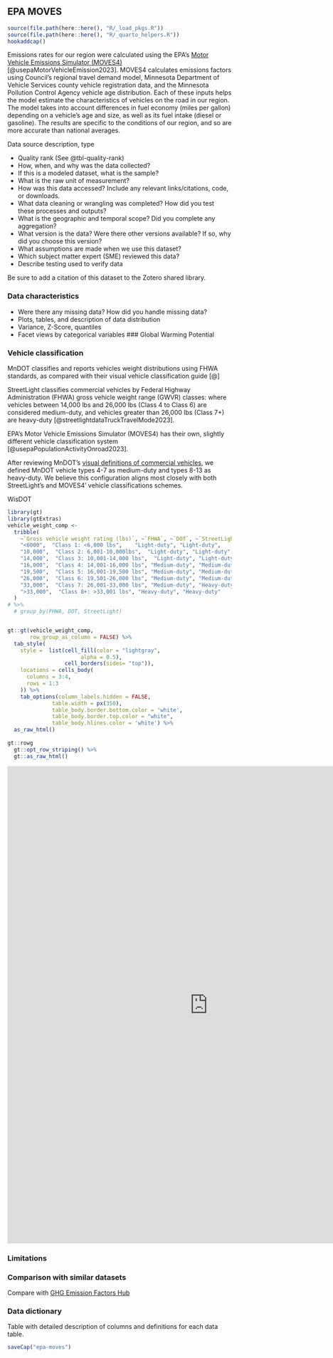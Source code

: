 ## EPA MOVES
```r
source(file.path(here::here(), "R/_load_pkgs.R"))
source(file.path(here::here(), "R/_quarto_helpers.R"))
hookaddcap()
```

Emissions rates for our region were calculated using the EPA's [Motor Vehicle Emissions Simulator (MOVES4)](https://www.epa.gov/moves) [@usepaMotorVehicleEmission2023]. MOVES4 calculates emissions factors using Council's regional travel demand model, Minnesota Department of Vehicle Services county vehicle registration data, and the Minnesota Pollution Control Agency vehicle age distribution. Each of these inputs helps the model estimate the characteristics of vehicles on the road in our region. The model takes into account differences in fuel economy (miles per gallon) depending on a vehicle's age and size, as well as its fuel intake (diesel or gasoline). The results are specific to the conditions of our region, and so are more accurate than national averages. 



Data source description, type

- Quality rank (See @tbl-quality-rank)
- How, when, and why was the data collected?
- If this is a modeled dataset, what is the sample?
- What is the raw unit of measurement? 
- How was this data accessed? Include any relevant links/citations, code, or downloads.
- What data cleaning or wrangling was completed? How did you test these processes and outputs?
- What is the geographic and temporal scope? Did you complete any aggregation?
- What version is the data? Were there other versions available? If so, why did you choose this version?
- What assumptions are made when we use this dataset?
- Which subject matter expert (SME) reviewed this data?
- Describe testing used to verify data

Be sure to add a citation of this dataset to the Zotero shared library.

### Data characteristics

- Were there any missing data? How did you handle missing data?
- Plots, tables, and description of data distribution
- Variance, Z-Score, quantiles
- Facet views by categorical variables
### Global Warming Potential

### Vehicle classification 

MnDOT classifies and reports vehicles weight distributions using FHWA standards, as compared with their visual vehicle classification guide [@]

StreetLight classifies commercial vehicles by Federal Highway Administration (FHWA) gross vehicle weight range (GWVR) classes: where vehicles between 14,000 lbs and 26,000 lbs (Class 4 to Class 6) are considered medium-duty, and vehicles greater than 26,000 lbs (Class 7+) are heavy-duty [@streetlightdataTruckTravelMode2023]. 

EPA's Motor Vehicle Emissions Simulator (MOVES4) has their own, slightly different vehicle classification system [@usepaPopulationActivityOnroad2023].  

After reviewing MnDOT's [visual definitions of commercial vehicles](https://www.dot.state.mn.us/traffic/data/reports/wim/Definitions_of_Visual_Classifications_of_Heavy_Commercial_Vehicles.pdf), we defined MnDOT vehicle types 4-7 as medium-duty and types 8-13 as heavy-duty. We believe this configuration aligns most closely with both StreetLight's and MOVES4' vehicle classifications schemes.    

WisDOT 

```r
library(gt)
library(gtExtras)
vehicle_weight_comp <- 
  tribble(
    ~`Gross vehicle weight rating (lbs)`, ~`FHWA`, ~`DOT`, ~`StreetLight`,
    "<6000",  "Class 1: <6,000 lbs",    "Light-duty", "Light-duty",
    "10,000",  "Class 2: 6,001-10,000lbs",  "Light-duty", "Light-duty",
    "14,000",  "Class 3: 10,001-14,000 lbs",  "Light-duty", "Light-duty",
    "16,000",  "Class 4: 14,001-16,000 lbs", "Medium-duty", "Medium-duty",
    "19,500",  "Class 5: 16,001-19,500 lbs", "Medium-duty", "Medium-duty",
    "26,000",  "Class 6: 19,501-26,000 lbs", "Medium-duty", "Medium-duty",
    "33,000",  "Class 7: 26,001-33,000 lbs", "Medium-duty", "Heavy-duty",
    ">33,000",  "Class 8+: >33,001 lbs", "Heavy-duty", "Heavy-duty"
  ) 
# %>% 
  # group_by(FHWA, DOT, StreetLight)


gt::gt(vehicle_weight_comp,
       row_group_as_column = FALSE) %>% 
  tab_style(
    style =  list(cell_fill(color = "lightgray",
                       alpha = 0.5),
                  cell_borders(sides= "top")),
    locations = cells_body(
      columns = 3:4,
      rows = 1:3
    )) %>% 
    tab_options(column_labels.hidden = FALSE,
              table.width = px(350),
              table_body.border.bottom.color = 'white',
              table_body.border.top.color = "white",
              table_body.hlines.color = 'white') %>% 
  as_raw_html()
  
gt::rowg
  gt::opt_row_striping() %>% 
  gt::as_raw_html()
```


<iframe style="width: 900px; height: 1073.15px;" src="https://afdc.energy.gov/data/widgets/10380" frameborder="0" marginwidth="0" marginheight="0" scrolling="no"></iframe>


### Limitations

### Comparison with similar datasets

Compare with [GHG Emission Factors Hub](https://www.epa.gov/climateleadership/ghg-emission-factors-hub)

### Data dictionary

Table with detailed description of columns and definitions for each data table.


```r
saveCap("epa-moves")
```
